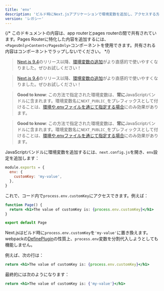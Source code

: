```yaml
---
title: 'env'
description: 'ビルド時にNext.jsアプリケーションで環境変数を追加し、アクセスする方法を学びます。'
version: 'レガシー'
---
```


{/* このドキュメントの内容は、app routerとpages routerの間で共有されています。Pages Routerに特化した内容を追加するには、`<PagesOnly>Content</PagesOnly>`コンポーネントを使用できます。共有される内容はコンポーネントでラップしないでください。 */}

<AppOnly>

> [Next.js 9.4](https://nextjs.org/blog/next-9-4)のリリース以降、[環境変数の追加](/docs/app/guides/environment-variables)がより直感的で使いやすくなりました。ぜひお試しください！

</AppOnly>

<PagesOnly>

> [Next.js 9.4](https://nextjs.org/blog/next-9-4)のリリース以降、[環境変数の追加](https://nextjs.org/docs/canary/pages/guides/environment-variables)がより直感的で使いやすくなりました。ぜひお試しください！

</PagesOnly>

<AppOnly>

> **Good to know**: この方法で指定された環境変数は、**常に**JavaScriptバンドルに含まれます。環境変数名に`NEXT_PUBLIC_`をプレフィックスとして付けることは、[環境や.envファイルを通じて指定する場合](/docs/app/guides/environment-variables)にのみ効果があります。

</AppOnly>

<PagesOnly>

> **Good to know**: この方法で指定された環境変数は、**常に**JavaScriptバンドルに含まれます。環境変数名に`NEXT_PUBLIC_`をプレフィックスとして付けることは、[環境や.envファイルを通じて指定する場合](https://nextjs.org/docs/canary/pages/guides/environment-variables)にのみ効果があります。

</PagesOnly>

JavaScriptバンドルに環境変数を追加するには、`next.config.js`を開き、`env`設定を追加します：

```js title="next.config.js"
module.exports = {
  env: {
    customKey: 'my-value',
  },
}
```

これで、コード内で`process.env.customKey`にアクセスできます。例えば：

```jsx
function Page() {
  return <h1>The value of customKey is: {process.env.customKey}</h1>
}

export default Page
```

Next.jsはビルド時に`process.env.customKey`を`'my-value'`に置き換えます。webpackの[DefinePlugin](https://webpack.js.org/plugins/define-plugin/)の性質上、`process.env`変数を分割代入しようとしても機能しません。

例えば、次の行は：

```jsx
return <h1>The value of customKey is: {process.env.customKey}</h1>
```

最終的には次のようになります：

```jsx
return <h1>The value of customKey is: {'my-value'}</h1>
```
